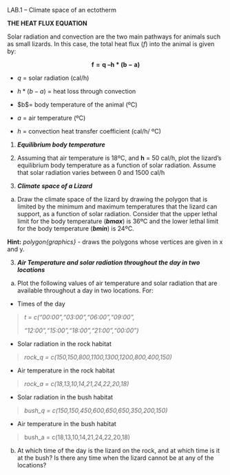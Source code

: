 LAB.1 -- Climate space of an ectotherm

**THE HEAT FLUX EQUATION**

Solar radiation and convection are the two main pathways for animals such as small lizards. In this case, the total heat flux (*f*) into the animal is given by:

$$\mathbf{f = q\ –h*(b - a)}$$

-   $q$ = solar radiation (cal/h)

-   $h*(b - a)$ = heat loss through convection

-   \$b\$= body temperature of the animal (ºC)

-   $a$ = air temperature (ºC)

-   $h$ = convection heat transfer coefficient (cal/h/ ºC)

1.  ***Equilibrium body temperature***

2.  Assuming that air temperature is 18ºC, and **h** = 50 cal/h, plot the lizard's equilibrium body temperature as a function of solar radiation. Assume that solar radiation varies between 0 and 1500 cal/h

3.  ***Climate space of a Lizard***


a)  Draw the climate space of the lizard by drawing the polygon that is limited by the minimum and maximum temperatures that the lizard can support, as a function of solar radiation. Consider that the upper lethal limit for the body temperature (***bmax***) is 36ºC and the lower lethal limit for the body temperature (***bmin***) is 24ºC.

**Hint:** *polygon{graphics}* - draws the polygons whose vertices are given in x and y.

3.  ***Air Temperature and solar radiation throughout the day in two locations***

a)  Plot the following values of air temperature and solar radiation that are available throughout a day in two locations. For:

-   Times of the day

> *t = c("00:00","03:00","06:00","09:00",*
>
> *"12:00","15:00","18:00","21:00","00:00")*

-   Solar radiation in the rock habitat

> *rock_q = c(150,150,800,1100,1300,1200,800,400,150)*

-   Air temperature in the rock habitat

> *rock_a = c(18,13,10,14,21,24,22,20,18)*

-   Solar radiation in the bush habitat

> *bush_q = c(150,150,450,600,650,650,350,200,150)*

-   Air temperature in the bush habitat

> bush_a = c(18,13,10,14,21,24,22,20,18)

b)  At which time of the day is the lizard on the rock, and at which time is it at the bush? Is there any time when the lizard cannot be at any of the locations?
